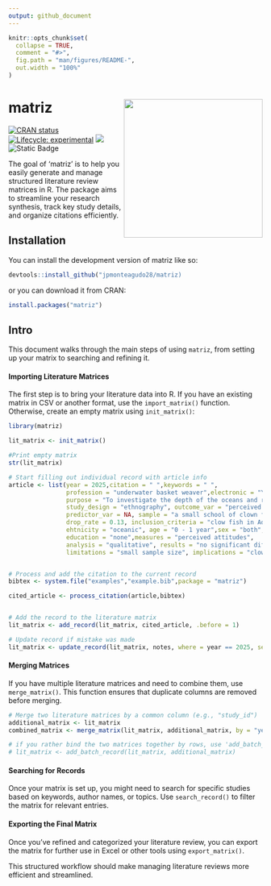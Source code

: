 ```yaml
---
output: github_document
---
```


<!-- README.md is generated from README.Rmd. Please edit that file -->

```r
knitr::opts_chunk$set(
  collapse = TRUE,
  comment = "#>",
  fig.path = "man/figures/README-",
  out.width = "100%"
)
```

# matriz <img src="man/figures/logo.png" align="right" height="275"/>

<!-- badges: start -->

[![CRAN status](https://www.r-pkg.org/badges/version/matriz)](https://CRAN.R-project.org/package=matriz)
[![Lifecycle: experimental](https://img.shields.io/badge/lifecycle-experimental-orange.svg)](https://lifecycle.r-lib.org/articles/stages.html#experimental)
[![](https://codecov.io/gh/jpmonteagudo28/matriz/branch/master/graph/badge.svg)](https://app.codecov.io/gh/jpmonteagudo28/matriz)
![Static Badge](https://img.shields.io/badge/epi-research-%2384B4BF)
<!-- badges: end -->

The goal of 'matriz' is to help you easily generate and manage structured literature review matrices in R. The package aims to streamline your research synthesis, track key study details, and organize citations efficiently.

## Installation

You can install the development version of matriz like so:

``` r
devtools::install_github("jpmonteagudo28/matriz)
```

or you can download it from CRAN:

``` r
install.packages("matriz")
```

## Intro 

This document walks through the main steps of using `matriz`, from setting up your matrix to searching and refining it.


####  Importing Literature Matrices

The first step is to bring your literature data into R. If you have an existing matrix in CSV or another format, use the `import_matrix()` function. Otherwise, create an empty matrix using `init_matrix()`:

```r
library(matriz)

lit_matrix <- init_matrix()

#Print empty matrix
str(lit_matrix)

# Start filling out individual record with article info
article <- list(year = 2025,citation = " ",keywords = " ",
                profession = "underwater basket weaver",electronic = "YES",
                purpose = "To investigate the depth of the oceans and retireve weaving materials",
                study_design = "ethnography", outcome_var = "perceived attitudes towards basket weaving",
                predictor_var = NA, sample = "a small school of clown fish", setting = "Italy",
                drop_rate = 0.13, inclusion_criteria = "clow fish in Adriatic Sea", 
                ehtnicity = "oceanic", age = "0 - 1 year",sex = "both",income = " ",
                education = "none",measures = "perceived attitudes",
                analysis = "qualitative", results = "no significant differences",
                limitations = "small sample size", implications = "clow fish don't like humans taking their homes for their own basket weaving endeavors",ethical_concerns = "no informed consent given to school of clown fish",biases = "clownfish always try to be funny. Lack of seriounness",notes = "more research needed")


# Process and add the citation to the current record
bibtex <- system.file("examples","example.bib",package = "matriz")

cited_article <- process_citation(article,bibtex)


# Add the record to the literature matrix
lit_matrix <- add_record(lit_matrix, cited_article, .before = 1)

# Update record if mistake was made
lit_matrix <- update_record(lit_matrix, notes, where = year == 2025, set_to = "actually, the clow fish don't want us to come back.")


```

#### Merging Matrices  

If you have multiple literature matrices and need to combine them, use `merge_matrix()`. This function ensures that duplicate columns are removed before merging.

```r
# Merge two literature matrices by a common column (e.g., "study_id")
additional_matrix <- lit_matrix
combined_matrix <- merge_matrix(lit_matrix, additional_matrix, by = "year", all = TRUE)

# if you rather bind the two matrices together by rows, use 'add_batch_record()'
# lit_matrix <- add_batch_record(lit_matrix, additional_matrix)

```

#### Searching for Records  

Once your matrix is set up, you might need to search for specific studies based on keywords, author names, or topics. Use `search_record()` to filter the matrix for relevant entries.

#### Exporting the Final Matrix

Once you’ve refined and categorized your literature review, you can export the matrix for further use in Excel or other tools using `export_matrix()`.

This structured workflow should make managing literature reviews more efficient and streamlined.
